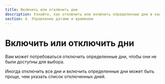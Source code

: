 ```yaml
---
title: Включить или отключить дни
description: Узнайте, как отключить или включить определенные дни в календаре. Настройте доступность дней для выбора в зависимости от ваших потребностей.
section: 4. Управление датами и временем
---
```


# Включить или отключить дни

Вам может потребоваться отключить определенные дни, чтобы они не были доступны для выбора.

<Sandbox example="date-management-disable-dates" />

Иногда отключить все дни и включить определенные дни может быть проще, чем указать список отключенных дней.

<Sandbox example="date-management-enable-dates" />
